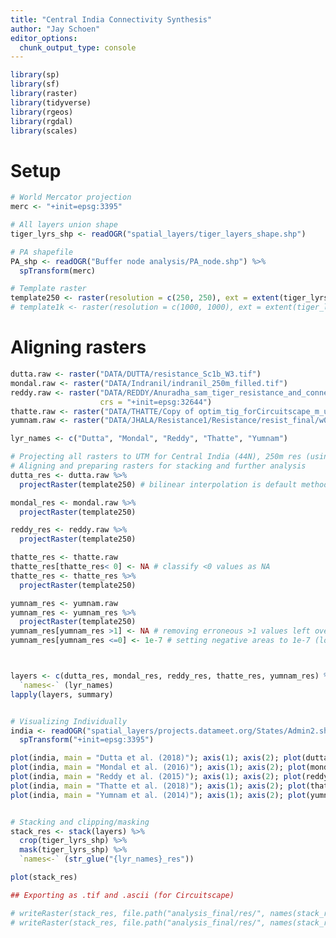 ---
title: "Central India Connectivity Synthesis"
author: "Jay Schoen"
editor_options: 
  chunk_output_type: console
---


```{r}
library(sp)
library(sf)
library(raster)
library(tidyverse)
library(rgeos)
library(rgdal)
library(scales)
```

# Setup
```{r}
# World Mercator projection
merc <- "+init=epsg:3395"

# All layers union shape
tiger_lyrs_shp <- readOGR("spatial_layers/tiger_layers_shape.shp") 

# PA shapefile
PA_shp <- readOGR("Buffer node analysis/PA_node.shp") %>%
  spTransform(merc) 

# Template raster
template250 <- raster(resolution = c(250, 250), ext = extent(tiger_lyrs_shp), crs = merc)
# template1k <- raster(resolution = c(1000, 1000), ext = extent(tiger_lyrs_shp), crs = merc)
```

# Aligning rasters
```{r}
dutta.raw <- raster("DATA/DUTTA/resistance_Sc1b_W3.tif")
mondal.raw <- raster("DATA/Indranil/indranil_250m_filled.tif")
reddy.raw <- raster("DATA/REDDY/Anuradha_sam_tiger_resistance_and_connectivity/resist1.tif", 
                    crs = "+init=epsg:32644")
thatte.raw <- raster("DATA/THATTE/Copy of optim_tig_forCircuitscape_m_unified.tif") 
yumnam.raw <- raster("DATA/JHALA/Resistance1/Resistance/resist_final/w001001.adf") 

lyr_names <- c("Dutta", "Mondal", "Reddy", "Thatte", "Yumnam")

# Projecting all rasters to UTM for Central India (44N), 250m res (using bilinear interpolation), tiger layers shape extent 
# Aligning and preparing rasters for stacking and further analysis
dutta_res <- dutta.raw %>%
  projectRaster(template250) # bilinear interpolation is default method in "projectRaster"

mondal_res <- mondal.raw %>%
  projectRaster(template250) 

reddy_res <- reddy.raw %>%
  projectRaster(template250)

thatte_res <- thatte.raw 
thatte_res[thatte_res< 0] <- NA # classify <0 values as NA 
thatte_res <- thatte_res %>%
  projectRaster(template250) 

yumnam_res <- yumnam.raw
yumnam_res <- yumnam_res %>%
  projectRaster(template250) 
yumnam_res[yumnam_res >1] <- NA # removing erroneous >1 values left over from interpolation
yumnam_res[yumnam_res <=0] <- 1e-7 # setting negative areas to 1e-7 (lowest resistance)



layers <- c(dutta_res, mondal_res, reddy_res, thatte_res, yumnam_res) %>%
  `names<-` (lyr_names)
lapply(layers, summary)


# Visualizing Individually
india <- readOGR("spatial_layers/projects.datameet.org/States/Admin2.shp") %>%
  spTransform("+init=epsg:3395")

plot(india, main = "Dutta et al. (2018)"); axis(1); axis(2); plot(dutta_res, add = T)
plot(india, main = "Mondal et al. (2016)"); axis(1); axis(2); plot(mondal_res, add = T)
plot(india, main = "Reddy et al. (2015)"); axis(1); axis(2); plot(reddy_res, add = T)
plot(india, main = "Thatte et al. (2018)"); axis(1); axis(2); plot(thatte_res, add = T)
plot(india, main = "Yumnam et al. (2014)"); axis(1); axis(2); plot(yumnam_res, add = T)


# Stacking and clipping/masking
stack_res <- stack(layers) %>%
  crop(tiger_lyrs_shp) %>%
  mask(tiger_lyrs_shp) %>%
  `names<-` (str_glue("{lyr_names}_res"))

plot(stack_res)

## Exporting as .tif and .ascii (for Circuitscape)

# writeRaster(stack_res, file.path("analysis_final/res/", names(stack_res)), bylayer = T, format = "GTiff", overwrite = T)
# writeRaster(stack_res, file.path("analysis_final/res/", names(stack_res)), bylayer = T, format = "ascii", overwrite = T)
```


